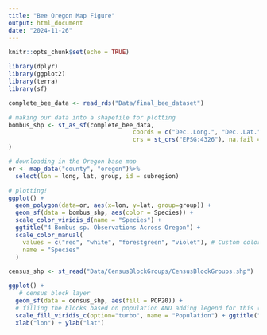 ```yaml
---
title: "Bee Oregon Map Figure"
output: html_document
date: "2024-11-26"
---
```


```r
knitr::opts_chunk$set(echo = TRUE)

library(dplyr)
library(ggplot2)
library(terra)
library(sf)

```

```r
complete_bee_data <- read_rds("Data/final_bee_dataset")

# making our data into a shapefile for plotting
bombus_shp <- st_as_sf(complete_bee_data,
                                   coords = c("Dec..Long.", "Dec..Lat."),
                                   crs = st_crs("EPSG:4326"), na.fail = FALSE	
)

# downloading in the Oregon base map 
or <- map_data("county", "oregon")%>% 
  select(lon = long, lat, group, id = subregion)

# plotting!
ggplot() +
  geom_polygon(data=or, aes(x=lon, y=lat, group=group)) +
  geom_sf(data = bombus_shp, aes(color = Species)) +
  scale_color_viridis_d(name = "Species") + 
  ggtitle("4 Bombus sp. Observations Across Oregon") + 
  scale_color_manual(
    values = c("red", "white", "forestgreen", "violet"), # Custom colors for each species
    name = "Species"
  ) 
```

```r

census_shp <- st_read("Data/CensusBlockGroups/CensusBlockGroups.shp")

ggplot() +
   # census block layer
  geom_sf(data = census_shp, aes(fill = POP20)) + 
  # filling the blocks based on population AND adding legend for this (using a binned color scale)
  scale_fill_viridis_c(option="turbo", name = "Population") + ggtitle("Census Blocks of Oregon ") +
  xlab("lon") + ylab("lat")
   
```
```r


```
